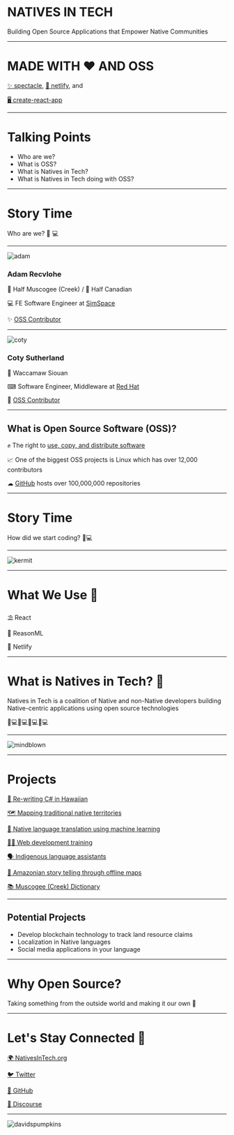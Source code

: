 
# NATIVES IN TECH

Building Open Source Applications that Empower Native Communities

---



# MADE WITH ❤️ AND OSS

[✨ spectacle](https://formidable.com/open-source/spectacle/), [🛫 netlify](https://firebase.google.com/), and

[🖥 create-react-app](https://facebook.github.io/create-react-app/)

---

# Talking Points

- Who are we?
- What is OSS?
- What is Natives in Tech?
- What is Natives in Tech doing with OSS?

---


# Story Time

Who are we? 👨 💻

---

![adam](https://avatars2.githubusercontent.com/u/9747933?s=460&v=4)

### Adam Recvlohe

🐻 Half Muscogee (Creek) / 🍁 Half Canadian

💻 FE Software Engineer at [SimSpace](https://www.simspace.com/)

✨ [OSS Contributor](https://github.com/arecvlohe)

---

![coty](https://avatars3.githubusercontent.com/u/2897567?s=460&v=4)

### Coty Sutherland

🌠 Waccamaw Siouan

⌨ Software Engineer, Middleware at [Red Hat](https://www.redhat.com/)

🎉 [OSS Contributor](https://github.com/csutherl)

---

## What is Open Source Software (OSS)?

✊ The right to [use, copy, and distribute software](https://opensource.org/faq#osd)

📈 One of the biggest OSS projects is Linux which has over 12,000 contributors

☁ [GitHub](https://github.com/) hosts over 100,000,000 repositories

---

# Story Time

How did we start coding? 👨💻

---

![kermit](https://media.giphy.com/media/XIqCQx02E1U9W/giphy.gif)

---

# What We Use 🧰

⛱ React

🧩 ReasonML

🛫 Netlify

---

# What is Natives in Tech? 🤔

Natives in Tech is a coalition of Native and non-Native developers building Native-centric applications using open source technologies

👩💻👨💻👩💻👨💻

---

![mindblown](https://media.giphy.com/media/xT0xeJpnrWC4XWblEk/giphy.gif)

---

# Projects

[🍍 Re-writing C# in Hawaiian](http://obxlabs.net/olelo-programming/)

[🗺 Mapping traditional native territories](https://native-land.ca/)

[🤖 Native language translation using machine learning](http://turing.iimas.unam.mx/wix/)

[👩🏫 Web development training](https://www.lavieencode.net/)

[🗣 Indigenous language assistants](https://koreromaori.com/)

[🌴 Amazonian story telling through offline maps](https://www.amazonteam.org/terrastories/)

[📚 Muscogee (Creek) Dictionary](https://creekdictionary.com)

---

## Potential Projects

- Develop blockchain technology to track land resource claims
- Localization in Native languages
- Social media applications in your language

---

# Why Open Source?

Taking something from the outside world and making it our own 🙌

---

# Let's Stay Connected 🤝

[🌍 NativesInTech.org](https://nativesintech.org/)

[🐦 Twitter](https://twitter.com/nativesintech)

[🐙 GitHub](https://github.com/nativesintech)

[💬 Discourse](https://forum.nativesintech.org/)

---

![davidspumpkins](https://media.giphy.com/media/3oriO5EMLxl1f7funu/giphy.gif)
